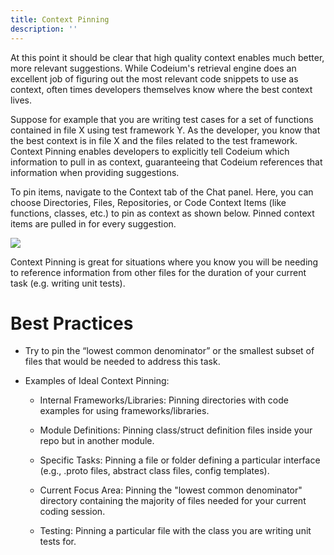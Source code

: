 ```yaml
---
title: Context Pinning
description: ''
---
```

At this point it should be clear that high quality context enables much better, more relevant suggestions. While Codeium's retrieval engine does an excellent job of figuring out the most relevant code snippets to use as context, often times developers themselves know where the best context lives. 

Suppose for example that you are writing test cases for a set of functions contained in file X using test framework Y. As the developer, you know that the best context is in file X and the files related to the test framework. Context Pinning enables developers to explicitly tell Codeium which information to pull in as context, guaranteeing that Codeium references that information when providing suggestions.

To pin items, navigate to the Context tab of the Chat panel. Here, you can choose Directories, Files, Repositories, or Code Context Items (like functions, classes, etc.) to pin as context as shown below. Pinned context items are pulled in for every suggestion.

<img src = "https://help.codeium.com/hc/article_attachments/27456332166939"/>

Context Pinning is great for situations where you know you will be needing to reference information from other files for the duration of your current task (e.g. writing unit tests). 

# Best Practices

- Try to pin the “lowest common denominator” or the smallest subset of files that would be needed to address this task.

- Examples of Ideal Context Pinning:

    - Internal Frameworks/Libraries: Pinning directories with code examples for using frameworks/libraries.

    - Module Definitions: Pinning class/struct definition files inside your repo but in another module.

    - Specific Tasks: Pinning a file or folder defining a particular interface (e.g., .proto files, abstract class files, config templates).

    - Current Focus Area: Pinning the "lowest common denominator" directory containing the majority of files needed for your current coding session.

    - Testing: Pinning a particular file with the class you are writing unit tests for.